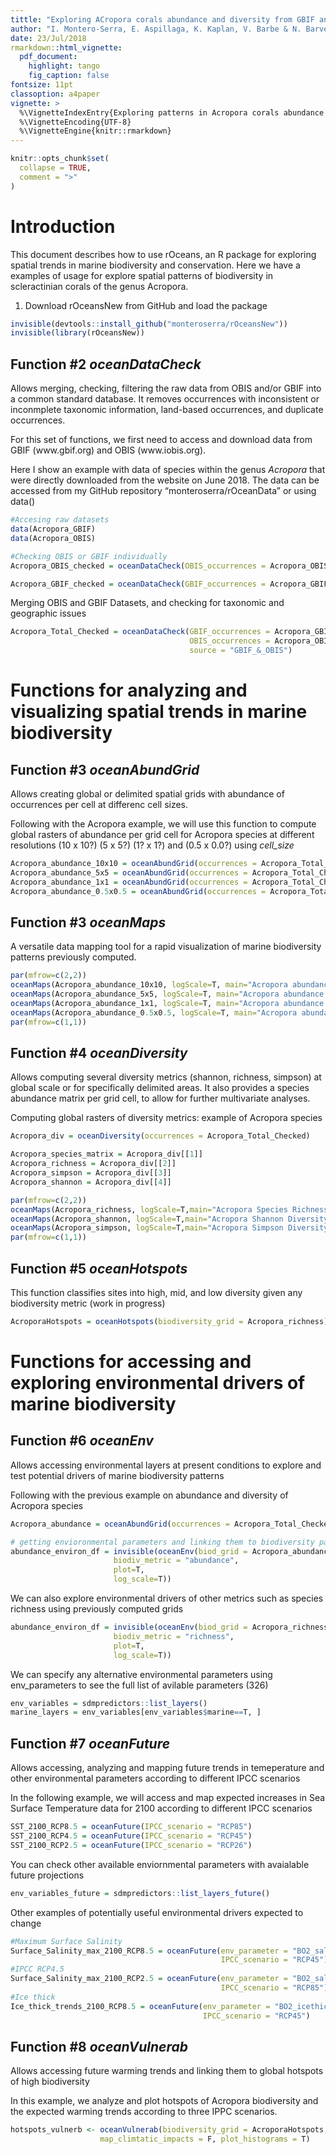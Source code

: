 ```yaml
---
tittle: "Exploring ACropora corals abundance and diversity from GBIF and OBIS data"
author: "I. Montero-Serra, E. Aspillaga, K. Kaplan, V. Barbe & N. Barve"
date: 23/Jul/2018
rmarkdown::html_vignette:
  pdf_document:
    highlight: tango
    fig_caption: false
fontsize: 11pt
classoption: a4paper
vignette: >
  %\VignetteIndexEntry{Exploring patterns in Acropora corals abundance and diversity}
  %\VignetteEncoding{UTF-8}
  %\VignetteEngine{knitr::rmarkdown}
---
```


```r
knitr::opts_chunk$set(
  collapse = TRUE,
  comment = ">"
)
```

# Introduction

This document describes how to use rOceans, an R package for exploring spatial trends in marine biodiversity and conservation. Here we have a examples of usage for explore spatial patterns of biodiversity in scleractinian corals of the genus Acropora. 


(1) Download rOceansNew from GitHub and load the package

```r
invisible(devtools::install_github("monteroserra/rOceansNew"))
invisible(library(rOceansNew))

```

## Function #2 *oceanDataCheck* 
Allows merging, checking, filtering the raw data from OBIS and/or GBIF into a common standard database. It removes occurrences with inconsistent or inconmplete taxonomic information, land-based occurrences, and duplicate occurrences. 

For this set of functions, we first  need to access and download data from GBIF (www.gbif.org) and OBIS (www.iobis.org). 

Here I show an example with data of species within the genus *Acropora* that were directly downloaded from the website on June 2018. The data can be accessed from my GitHub repository "monteroserra/rOceanData" or using data()

```r
#Accesing raw datasets
data(Acropora_GBIF) 
data(Acropora_OBIS)

#Checking OBIS or GBIF individually
Acropora_OBIS_checked = oceanDataCheck(OBIS_occurrences = Acropora_OBIS, source = "OBIS")

Acropora_GBIF_checked = oceanDataCheck(GBIF_occurrences = Acropora_GBIF, source = "GBIF")
```

Merging OBIS and GBIF Datasets, and checking for taxonomic and geographic issues
```r
Acropora_Total_Checked = oceanDataCheck(GBIF_occurrences = Acropora_GBIF,
                                        OBIS_occurrences = Acropora_OBIS,
                                        source = "GBIF_&_OBIS")
```

# Functions for analyzing and visualizing spatial trends in marine biodiversity

## Function #3 *oceanAbundGrid* 
Allows creating global or delimited spatial grids with abundance of occurrences per cell at differenc cell sizes. 

Following with the Acropora example, we will use this function to compute global rasters of abundance per grid cell for Acropora species at different resolutions (10 x 10?) (5 x 5?) (1? x 1?) and (0.5 x 0.0?) using *cell_size*

```r
Acropora_abundance_10x10 = oceanAbundGrid(occurrences = Acropora_Total_Checked, cell_size=10)
Acropora_abundance_5x5 = oceanAbundGrid(occurrences = Acropora_Total_Checked, cell_size=5)
Acropora_abundance_1x1 = oceanAbundGrid(occurrences = Acropora_Total_Checked, cell_size=1)
Acropora_abundance_0.5x0.5 = oceanAbundGrid(occurrences = Acropora_Total_Checked, cell_size=0.5)
```

## Function #3 *oceanMaps*  
A versatile data mapping tool for a rapid visualization of marine biodiversity patterns previously computed.  
```r
par(mfrow=c(2,2))
oceanMaps(Acropora_abundance_10x10, logScale=T, main="Acropora abundance (10x10)")
oceanMaps(Acropora_abundance_5x5, logScale=T, main="Acropora abundance (5x5)")
oceanMaps(Acropora_abundance_1x1, logScale=T, main="Acropora abundance (1x1)")
oceanMaps(Acropora_abundance_0.5x0.5, logScale=T, main="Acropora abundance (0.5x0.5)")
par(mfrow=c(1,1))

```

## Function #4 *oceanDiversity* 
Allows computing several diversity metrics (shannon, richness, simpson) at global scale or for specifically delimited areas. It also provides a species abundance matrix per grid cell, to allow for further multivariate analyses. 

Computing global rasters of diversity metrics: example of Acropora species
```r

Acropora_div = oceanDiversity(occurrences = Acropora_Total_Checked)

Acropora_species_matrix = Acropora_div[[1]]
Acropora_richness = Acropora_div[[2]]
Acropora_simpson = Acropora_div[[3]]
Acropora_shannon = Acropora_div[[4]]

par(mfrow=c(2,2))
oceanMaps(Acropora_richness, logScale=T,main="Acropora Species Richness")
oceanMaps(Acropora_shannon, logScale=T,main="Acropora Shannon Diversity")
oceanMaps(Acropora_simpson, logScale=T,main="Acropora Simpson Diversity")
par(mfrow=c(1,1))
```

## Function #5 *oceanHotspots* 
This function classifies sites into high, mid, and low diversity given any biodiversity metric (work in progress)
```r
AcroporaHotspots = oceanHotspots(biodiversity_grid = Acropora_richness)

```


# Functions for accessing and exploring environmental drivers of marine biodiversity

## Function #6 *oceanEnv* 
Allows accessing environmental layers at present conditions to explore and test potential
drivers of marine biodiversity patterns

Following with the previous example on abundance and diversity of Acropora species
```r
Acropora_abundance = oceanAbundGrid(occurrences = Acropora_Total_Checked, cell_size=5)

# getting envioronmental parameters and linking them to biodiversity patterns
abundance_environ_df = invisible(oceanEnv(biod_grid = Acropora_abundance,
                       biodiv_metric = "abundance", 
                       plot=T, 
                       log_scale=T))
``` 


We can also explore environmental drivers of other metrics such as species richness using previously computed grids 
```r
abundance_environ_df = invisible(oceanEnv(biod_grid = Acropora_richness,
                       biodiv_metric = "richness", 
                       plot=T, 
                       log_scale=T))
```


We can specify any alternative environmental parameters using env_parameters to see the full list of avilable parameters (326)
```r
env_variables = sdmpredictors::list_layers()
marine_layers = env_variables[env_variables$marine==T, ]
```

## Function #7 *oceanFuture*
Allows accessing, analyzing and mapping future trends in temeperature and other environmental parameters according to different IPCC scenarios

In the following example, we will access and map expected increases in Sea Surface Temperature data for 2100 according to different IPCC scenarios
```r
SST_2100_RCP8.5 = oceanFuture(IPCC_scenario = "RCP85")
SST_2100_RCP4.5 = oceanFuture(IPCC_scenario = "RCP45")
SST_2100_RCP2.5 = oceanFuture(IPCC_scenario = "RCP26")
```

You can check other available enviornmental parameters with avaialable future projections
```r
env_variables_future = sdmpredictors::list_layers_future()
```

Other examples of potentially useful environmental drivers expected to change
```r
#Maximum Surface Salinity
Surface_Salinity_max_2100_RCP8.5 = oceanFuture(env_parameter = "BO2_salinitymax_ss",
                                               IPCC_scenario = "RCP45")
#IPCC RCP4.5
Surface_Salinity_max_2100_RCP2.5 = oceanFuture(env_parameter = "BO2_salinitymax_ss", 
                                               IPCC_scenario = "RCP85")
#Ice thick
Ice_thick_trends_2100_RCP8.5 = oceanFuture(env_parameter = "BO2_icethickmax_ss",
                                           IPCC_scenario = "RCP45")
```

## Function #8 *oceanVulnerab*
Allows accessing future warming trends and linking them to global hotspots of high biodiversity 

In this example, we analyze and plot hotspots of Acropora biodiversity and the expected warming trends according to three IPPC scenarios. 
```r
hotspots_vulnerb <- oceanVulnerab(biodiversity_grid = AcroporaHotspots,
                    map_climtatic_impacts = F, plot_histograms = T)
```
